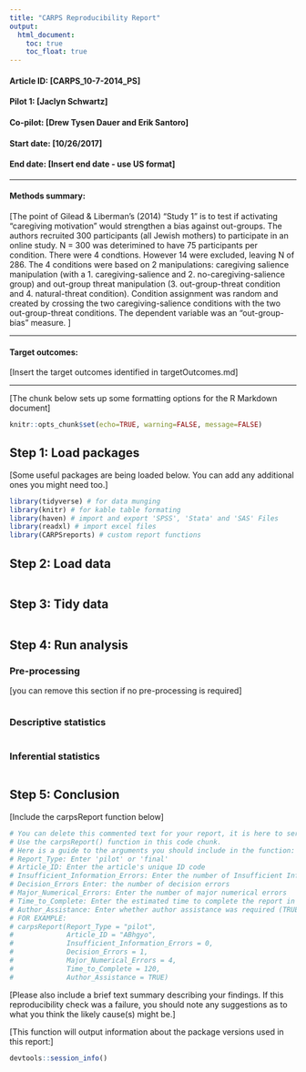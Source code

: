 ```yaml
---
title: "CARPS Reproducibility Report"
output:
  html_document:
    toc: true
    toc_float: true
---
```


#### Article ID: [CARPS_10-7-2014_PS]
#### Pilot 1: [Jaclyn Schwartz]
#### Co-pilot: [Drew Tysen Dauer and Erik Santoro]
#### Start date: [10/26/2017]
#### End date: [Insert end date - use US format]   

-------

#### Methods summary: 
[The point of Gilead & Liberman's (2014) "Study 1" is to test if activating "caregiving motivation" would strengthen a bias against out-groups. The authors recruited 300 participants (all Jewish mothers) to participate in an online study. N = 300 was deterimined to have 75 participants per condition. There were 4 condtions. However 14 were excluded, leaving N of 286.
The 4 conditions were based on 2 manipulations: caregiving salience manipulation (with a 1. caregiving-salience and 2. no-caregiving-salience group) and out-group threat manipulation (3. out-group-threat condition and 4. natural-threat condition). Condition assignment was random and created by crossing the two caregiving-salience conditions with the two out-group-threat conditions. The dependent variable was an "out-group-bias" measure. ]

------

#### Target outcomes: 
[Insert the target outcomes identified in targetOutcomes.md]  

------

[The chunk below sets up some formatting options for the R Markdown document]

```r
knitr::opts_chunk$set(echo=TRUE, warning=FALSE, message=FALSE)
```

## Step 1: Load packages

[Some useful packages are being loaded below. You can add any additional ones you might need too.]

```r
library(tidyverse) # for data munging
library(knitr) # for kable table formating
library(haven) # import and export 'SPSS', 'Stata' and 'SAS' Files
library(readxl) # import excel files
library(CARPSreports) # custom report functions
```

## Step 2: Load data

```r
```

## Step 3: Tidy data

```r
```

## Step 4: Run analysis

### Pre-processing

[you can remove this section if no pre-processing is required]

```r
```

### Descriptive statistics

```r
```

### Inferential statistics

```r
```

## Step 5: Conclusion

[Include the carpsReport function below]

```r
# You can delete this commented text for your report, it is here to serve as a guide.
# Use the carpsReport() function in this code chunk.
# Here is a guide to the arguments you should include in the function:
# Report_Type: Enter 'pilot' or 'final'
# Article_ID: Enter the article's unique ID code
# Insufficient_Information_Errors: Enter the number of Insufficient Information Errors
# Decision_Errors Enter: the number of decision errors
# Major_Numerical_Errors: Enter the number of major numerical errors
# Time_to_Complete: Enter the estimated time to complete the report in minutes
# Author_Assistance: Enter whether author assistance was required (TRUE/FALSE)
# FOR EXAMPLE:
# carpsReport(Report_Type = "pilot", 
#             Article_ID = "ABhgyo", 
#             Insufficient_Information_Errors = 0, 
#             Decision_Errors = 1, 
#             Major_Numerical_Errors = 4, 
#             Time_to_Complete = 120, 
#             Author_Assistance = TRUE)
```

[Please also include a brief text summary describing your findings. If this reproducibility check was a failure, you should note any suggestions as to what you think the likely cause(s) might be.]

[This function will output information about the package versions used in this report:]

```r
devtools::session_info()
```
